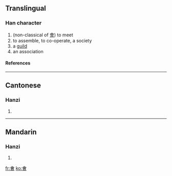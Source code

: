 ==Translingual==
===Han character===
{{Han char|rn=9|rad=人|as=10|sn=12|four=|canj=人一田日 (OMWA)}}
# (non-classical of [[會]]) to meet
# to assemble, to co-operate, a society
# a [[guild]]
# an association
====References====
{{Han ref|kx=0114.051|hdz=21519.070|uh=3479|ud=13433}}

----
==Cantonese==
===Hanzi===
{{yue-hanzi|jyut=|y=gwat3, mok6 wui6}}
# {{defn|Cantonese}}

----
==Mandarin==
===Hanzi===
{{cmn-hanzi|pin=[[huì]] (hui4)|wg=hui<sup>4</sup>}}
# {{defn|Mandarin}}

[[fr:㑹]]
[[ko:㑹]]